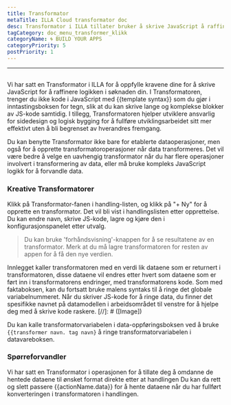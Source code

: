 ```yaml
---
title: Transformator
metaTitle: ILLA Cloud transformator doc
desc: Transformator i ILLA tillater bruker å skrive JavaScript å raffinere programlogikken
tagCategory: doc_menu_transformer_klikk
categoryName: 🌀 BUILD YOUR APPS
categoryPriority: 5
postPriority: 1
---
```


* * *

## <Heading hidden>Transformator</Heading>

Vi har satt en Transformator i ILLA for å oppfylle kravene dine for å skrive JavaScript for å raffinere logikken i søknaden din. I Transformatoren, trenger du ikke kode i JavaScript med {{template syntax}} som du gjør i inntastingsboksen for tegn, slik at du kan skrive lange og komplekse blokker av JS-kode samtidig. I tillegg, Transformatoren hjelper utviklere ansvarlig for sidedesign og logisk bygging for å fullføre utviklingsarbeidet sitt mer effektivt uten å bli begrenset av hverandres fremgang.

Du kan benytte Transformator ikke bare for etablerte dataoperasjoner, men også for å opprette transformatoroperasjoner når data transformeres. Det vil være bedre å velge en uavhengig transformator når du har flere operasjoner involvert i transformering av data, eller må bruke kompleks JavaScript logikk for å forvandle data.

### Kreative Transformatorer

Klikk på Transformator-fanen i handling-listen, og klikk på "+ Ny" for å opprette en transformator. Det vil bli vist i handlingslisten etter opprettelse. Du kan endre navn, skrive JS-kode, lagre og kjøre den i konfigurasjonspanelet etter utvalg.

> Du kan bruke 'forhåndsvisning'-knappen for å se resultatene av en transformator. Merk at du må lagre transformatoren for resten av appen for å få den nye verdien.

Innlegget kaller transformatoren med en verdi lik dataene som er returnert i transformatoren, disse dataene vil endres etter hvert som dataene som er ført inn i transformatorens endringer, med transformatorens kode. Som med faktaboksen, kan du fortsatt bruke malens syntaks til å ringe det globale variabelnummeret. Når du skriver JS-kode for å ringe data, du finner det spesifikke navnet på datamodellen i arbeidsområdet til venstre for å hjelpe deg med å skrive kode raskere.
[//]\: # ([Image])

Du kan kalle transformatorvariabelen i data-oppføringsboksen ved å bruke `{{transformer navn. tag navn}` å ringe transformatorvariabelen i datavareboksen.

### Spørreforvandler

Vi har satt en Transformator i operasjonen for å tillate deg å omdanne de hentede dataene til ønsket format direkte etter at handlingen Du kan da rett og slett passere {{actionName.data}} for å hente dataene når du har fullført konverteringen i transformatoren i handlingen.

